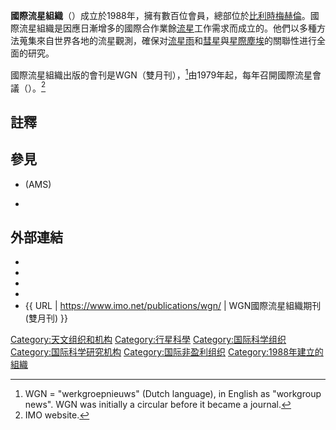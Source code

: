 {{Infobox Organization
|name=國際流星組織<br> <small>{{Lang|en|International Meteor Organization<br />(IMO)</small>}}
|image = International Meteor Organization (IMO) logo.svg
|headquarters={{BEL}}[[梅赫倫|梅赫倫]]
|membership=250多位會員
|formation= 1988年5月1日
|language=[[英語|英語]]
|type=[[非營利組織|非營利組織]]
|leader_title=主席
|leader_name={{flagicon|BEL}} Cis Verbeeck
|website={{URL|https://www.imo.net/}}
}}

'''國際流星組織'''（{{lang-en|'''I'''nternational '''M'''eteor '''O'''rganization，'''IMO'''}}）成立於1988年，擁有數百位會員，總部位於[[比利時|比利時]][[梅赫倫|梅赫倫]]。國際流星組織是因應日漸增多的國際合作業餘[[流星|流星]]工作需求而成立的。他們以多種方法蒐集來自世界各地的流星觀測，確保对[[流星雨|流星雨]]和[[彗星|彗星]]與[[星際塵埃|星際塵埃]]的關聯性进行全面的研究。

國際流星組織出版的會刊是WGN（雙月刊），<ref>WGN = "werkgroepnieuws" (Dutch language), in English as "workgroup news". WGN was initially a circular before it became a journal.</ref>由1979年起，每年召開國際流星會議（{{lang|en|International Meteor Conference，IMC}}）。<ref>IMO website.</ref>

==註釋==
{{reflist}}

==參見==
*{{le|美國流星協會|American Meteor Society}}(AMS)
*{{le|天文學會列表|List of astronomical societies}}

==外部連結==
* {{official|https://www.imo.net}}
* {{Facebook page|InternationalMeteorOrganization}}
* {{Twitter|IMOmeteors}}
* {{YouTube|c=UCdxG8HJcxUN_hQITJn_kFgw}}
* {{ URL | https://www.imo.net/publications/wgn/ | WGN國際流星組織期刊 (雙月刊) }}

[[Category:天文组织和机构|Category:天文组织和机构]]
[[Category:行星科學|Category:行星科學]]
<!-- The below are interlanguage links. -->
[[Category:国际科学组织|Category:国际科学组织]] 
[[Category:国际科学研究机构|Category:国际科学研究机构]]
[[Category:国际非盈利组织|Category:国际非盈利组织]]
[[Category:1988年建立的組織|Category:1988年建立的組織]]